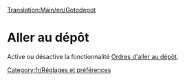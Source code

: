 [[Translation:Main/en/Gotodepot]]
=Aller au dépôt=

Active ou désactive la fonctionnalité [[Main/fr/Permettre les ordres d'aller au dépôt|Ordres d'aller au dépôt]].
[[Category:fr/Réglages et préférences]]

{{fr/Amorce}}